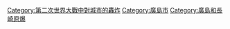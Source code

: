 {{Catnav|頁面分類|历史|歷史時代|近代史|第二次世界大战}}
{{Catnav|頁面分類|人类社会|战争|第二次世界大战}}

[[Category:第二次世界大戰中對城市的轟炸|Category:第二次世界大戰中對城市的轟炸]]
[[Category:廣島市|Category:廣島市]]
[[Category:廣島和長崎原爆|Category:廣島和長崎原爆]]